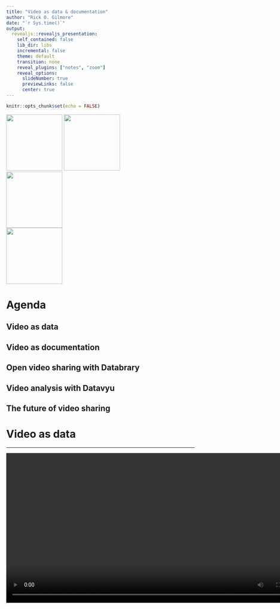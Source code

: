 ```yaml
---
title: "Video as data & documentation"
author: "Rick O. Gilmore"
date: "`r Sys.time()`"
output:
  revealjs::revealjs_presentation:
    self_contained: false
    lib_dir: libs
    incremental: false
    theme: default
    transition: none
    reveal_plugins: ["notes", "zoom"]
    reveal_options:
      slideNumber: true
      previewLinks: false
      center: true
---
```


```r
knitr::opts_chunk$set(echo = FALSE)
```

<div class="centered">
<img src="https://upload.wikimedia.org/wikipedia/commons/8/87/NSF_Logo.PNG" height=150px>
<img src="https://science.nichd.nih.gov/confluence/download/attachments/34472103/NICHD-vertical-2-color.png?version=1&modificationDate=1477410070000&api=v2" height=150px>
</br>
<img src="https://sloan.org/storage/app/media/Logos/Sloan-Logo-stacked-black-web.png" height=150px>
</br>
<img src="https://scontent-iad3-1.xx.fbcdn.net/v/t1.0-1/p200x200/30742999_10155158496606116_5443541606508527616_n.png?_nc_cat=0&oh=67265a186721fd0a36e640e780743cd4&oe=5B5FD0DB" height=150px/>
</div>

# Agenda

## Video as data

## Video as documentation

## Open video sharing with Databrary

## Video analysis with Datavyu

## The future of video sharing

# Video as data

---

<video width="800" controls>
  <source src="https://nyu.databrary.org/slot/27087/0,372193/asset/119877/download?inline=true#t0,45" type="video/mp4">
Your browser does not support the video tag.
</video>

Adolph, K., Tamis-LeMonda, C. & Gilmore, R.O. (2017). PLAY Project: Pilot Data Collections. Databrary. Retrieved April 24, 2018 from https://nyu.databrary.org/volume/444.

## Video...

## Captures the complexities and nuances of behavior unlike any other measure

## Can be readily repurposed to answer new questions

## Contains faces & voices that make it hard(er) to share openly

## Involves large file sizes that pose challenges to storage & streaming

# Video as documentation

---

<video width="800" controls>
  <source src="https://nyu.databrary.org/slot/14765/0,79273/asset/64898/download?inline=true" type="video/mp4">
Your browser does not support the video tag.
</video>

The PLAY Project Wiki: <https://dev1.ed-projects.nyu.edu/wikis/docuwiki/doku.php/landing>

---

<video width="800" controls>
  <source src="https://nyu.databrary.org/slot/16668/0,140984/asset/72645/download?inline=true" type="video/mp4">
Your browser does not support the video tag.
</video>

Bahrick, L.E. (2017). Multisensory Attention Assessment Protocol (MAAP). Databrary. http://doi.org/10.17910/B7.326.

---

<video width="800" controls>
  <source src="https://nyu.databrary.org/slot/9809/-/asset/11354/download?inline=true" type="video/mp4">
Your browser does not support the video tag.
</video>

Naigles, L. (2014). Children use syntax to learn verb meanings. Databrary. http://doi.org/10.17910/B7J01M.

---

<img src="https://nyu.databrary.org/slot/15068/-/asset/63850/download?inline=true" height=300px/>

<audio controls>
  <source src="https://nyu.databrary.org/slot/12213/0,15046/asset/46757/download?inline=true" type="audio/mpeg">
Your browser does not support the audio element.
</audio>
<audio controls>
  <source src="https://nyu.databrary.org/slot/12212/0,15046/asset/46748/download?inline=true" type="audio/mpeg">
Your browser does not support the audio element.
</audio>

Cole, P.M., Gilmore, R.O., Scherf, K.S. & Perez-Edgar, K. (2016). The Proximal Emotional Environment Project (PEEP). Databrary. http://doi.org/10.17910/B7.248.

## Video (& audio)...

## Reveals critical procedural details that text-based descriptions omit

## Captures the complexities and nuances of *experimenter* behavior unlike any other measure

## Is a "gold-standard" in documenting procedures, displays, & materials

## Can document annotation/code definitions

---

<a href="https://dev1.ed-projects.nyu.edu/wikis/docuwiki/doku.php/manual2#operational_definitions">
<img src="img/play-wiki-sentence-def.jpg"/>
</a>

The PLAY Project Wiki: <https://dev1.ed-projects.nyu.edu/wikis/docuwiki/doku.php/landing>

---

<video width="800" controls>
  <source src="https://nyu.databrary.org/slot/14765/-/asset/63348/download?inline=true" type="video/mp4">
Your browser does not support the video tag.
</video>

The PLAY Project Wiki: <https://dev1.ed-projects.nyu.edu/wikis/docuwiki/doku.php/landing>

---

<a href="http://www.apa.org/science/about/psa/2017/10/video-data.aspx">
<img src="img/video-data-doc-apa.jpg"/>
</a>

Adolph, K.E., Gilmore, R.O., & Kennedy, J.L. (2017, October). Video data and documentation will improve psychological science. *Psychological Science Agenda*.

<!-- --- -->

<!-- <a href="http://doi.org/doi:10.1038/s41562-017-0128"> -->
<!-- <img src="img/nature-human-beh.jpg"/> -->
<!-- </a> -->

<!-- Gilmore, R.O. & Adolph, K.E. (2017). Video can make behavioural science more reproducible. *Nature Human Behaviour*. -->

# Open video sharing

---

<a href="http://databrary.org">
<img src="https://nyu.databrary.org/web/images/logo/databrary-nav.svg" height=300px/>
</a>

[Databrary.org](http://databrary.org)

---

<video width="800" autoplay loop>
  <source src="mov/databrary-splash.mp4" type="video/mp4">
Your browser does not support the video tag.
</video>

---

<a href="http://databrary.org">
<img src="https://nyu.databrary.org/web/images/logo/databrary-nav.svg" height=300px/>
</a>

### is...

## A data library

## Specialized for storing, sharing, browsing, and reusing video & audio recordings + related data

---

<a href="http://databrary.org">
<img src="https://nyu.databrary.org/web/images/logo/databrary-nav.svg" height=300px/>
</a>

## Stores and shares session (person + place + time) metadata

### Provides a policy framework for *securely* and *ethically* sharing identifiable data

### Accelerates discovery through *open* data sharing

## Open (unrestricted) data sharing accelerates discovery

## Unaltered videos are most valuable for reuse

## Videos are identifiable, but can be shared with participant permission

## Sharing identifiable data

## **Restrict access**: To researchers formally authorized by their institutions

### Access agreement signed by researcher, institution

## **Seek permission to share**: Using standardized language

## Store for research team use; preservation

## Share with other researchers (with participant permission)

---

<img src="img/release-levels.jpg">

<https://www.databrary.org/resources/guide/investigators/release/release-levels.html>

# How does it work?

## Register for access

### Databrary staff get in touch
### Institution signs [Databrary Access Agreement](https://www.databrary.org/resources/agreement.html)

## Browsing

### Log on
### Search, filter, play
### Most teaching & pre-research use cases do not require IRB approval

## Sharing data

### Upload as-as-you go ("self-curate")
### Add metadata, links to other resources
### Give collaborators access
### Share when you're ready (paper goes to press, grant ends)

## Secondary (re)use

### Get IRB approval
### Search, filter
### Download
### Code & use videos

# Video analysis with Datavyu

---

<video controls autoplay loop>
  <source src="mov/datavyu.mp4" type="video/mp4">
</video>

---

<video width="800" controls>
  <source src="https://nyu.databrary.org/slot/27087/0,372193/asset/119877/download?inline=true#t47" type="video/mp4">
Your browser does not support the video tag.
</video>

# The future of video sharing

## Domains beyond developmental psychology

## From data repository to analysis platform

---

<video controls autoplay>
  <source src="mov/summarize_demog.mp4" type="video/mp4">
</video>

### Scriptable visualization

---

<img src="https://github.com/PLAY-behaviorome/video-coding/blob/master/img/NYU019/time-line-plot-00-60-1.png?raw=true"/>

### Visualize Datavyu timelines stored on Databrary

---

## Machine-assisted audio & video analysis

---

<video width="600" controls>
  <source src="mov/Construction.mp4" type="video/mp4">
Your browser does not support the video tag.
</video>

---

<video width="800" controls>
  <source src="mov/cusack_annotate3.mp4" type="video/mp4">
Your browser does not support the video tag.
</video>

Source: LookIt, Kim Scott (MIT), & Rhodri Cusack

---

<img src="https://github.com/gilmore-lab/sips-2017-video-reproducibility/blob/master/img/gilmore-adolph-nat-hum-beh.jpg?raw=true" height=500px>
</a>

Gilmore, R.O. & Adolph, K.E. (2017). Video can make behavioural science more reproducible. *Nature Human Behaviour*. [doi:10.1038/s41562-017-0128](http://doi.org/10.1038/s41562-017-0128)

# Thank you

---

### [databrary.org](https://databrary.org), @databrary

### [datavyu.org](https://datavyu.org), @datavyu

### rogilmore@psu.edu

### [gilmore-lab.github.io](http://gilmore-lab.github.io)

---

This talk was produced on `r Sys.time()` in [RStudio 1.1.383](http://rstudio.com) using R Markdown and the reveal.JS framework.
The code and materials used to generate the slides may be found at <https://github.com/gilmore-lab/2018-04-25-introducing-databrary/>. 
Information about the R Session that produced the slides is as follows:

---

```r
sessionInfo()
```
